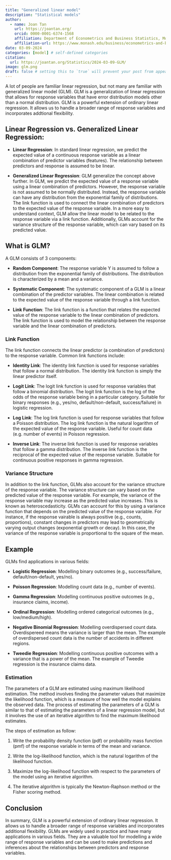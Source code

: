 ```yaml
---
title: "Generalized linear model"
description: "Statistical models"
author:
  - name: Joan Tan
    url: https://joantan.org/
    orcid: 0000-0001-6374-1568
    affiliation: Department of Econometrics and Business Statistics, Monash University/ NAB 
    affiliation-url: https://www.monash.edu/business/econometrics-and-business-statistics/
date: 03-09-2024
categories: [model] # self-defined categories
citation: 
  url: https://joantan.org/Statistics/2024-03-09-GLM/ 
image: glm.png
draft: false # setting this to `true` will prevent your post from appearing on your listing page until you're ready!
---
```


A lot of people are familiar linear regression, but not many are familiar with generalized linear model (GLM). GLM is a generalization of linear regression that allows for response variables that have error distribution models other than a normal distribution. GLM is a powerful extension of ordinary linear regression. It allows us to handle a broader range of response variables and incorporates addtional flexibility.

## Linear Regression vs. Generalized Linear Regression:

- **Linear Regression**: In standard linear regression, we predict the expected value of a continuous response variable as a linear combination of predictor variables (features). The relationship between predictors and response is assumed to be linear.

- **Generalized Linear Regression**: GLM generalize the concept above further. In GLM, we predict the expected value of a response variable using a linear combination of predictors. However, the response variable is not assumed to be normally distributed. Instead, the response variable can have any distribution from the exponential family of distributions. The link function is used to connect the linear combination of predictors to the expected value of the response variable. In a more easy to understand context, GLM allow the linear model to be related to the response variable via a link function. Additionally, GLMs account for the variance structure of the response variable, which can vary based on its predicted value.

## What is GLM?

A GLM consists of 3 components:

- **Random Component**: The response variable Y is assumed to follow a distribution from the exponential family of distributions. The distribution is characterized by a mean and a variance.

- **Systematic Component**: The systematic component of a GLM is a linear combination of the predictor variables. The linear combination is related to the expected value of the response variable through a link function.

- **Link Function**: The link function is a function that relates the expected value of the response variable to the linear combination of predictors. The link function is used to model the relationship between the response variable and the linear combination of predictors.

### Link Function

The link function connects the linear predictor (a combination of predictors) to the response variable. Common link functions include:

- **Identity Link**: The identity link function is used for response variables that follow a normal distribution. The identity link function is simply the linear predictor itself.

- **Logit Link**: The logit link function is used for response variables that follow a binomial distribution. The logit link function is the log of the odds of the response variable being in a particular category. Suitable for binary responses (e.g., yes/no, default/non-default, success/failure) in logistic regression.

- **Log Link**: The log link function is used for response variables that follow a Poisson distribution. The log link function is the natural logarithm of the expected value of the response variable. Useful for count data (e.g. number of events) in Poisson regression.

- **Inverse Link**: The inverse link function is used for response variables that follow a gamma distribution. The inverse link function is the reciprocal of the expected value of the response variable. Suitable for continuous positive responses in gamma regression.

### Variance Structure

In addition to the link function, GLMs also account for the variance structure of the response variable. The variance structure can vary based on the predicted value of the response variable. For example, the variance of the response variable may increase as the predicted value increases. This is known as heteroscedasticity. GLMs can account for this by using a variance function that depends on the predicted value of the response variable. For instance, if the response vairable is always positive (e.g., counts, proportions), constant changes in predictors may lead to geometrically varying output changes (exponential growth or decay). In this case, the variance of the response variable is proportional to the square of the mean.

## Example

GLMs find applications in various fields:

- **Logistic Regression**: Modelling binary outcomes (e.g., success/failure, default/non-default, yes/no).

- **Poisson Regression**: Modelling count data (e.g., number of events).

- **Gamma Regression**: Modelling continuous positive outcomes (e.g., insurance claims, income).

- **Ordinal Regression**: Modelling ordered categorical outcomes (e.g., low/medium/high).

- **Negative Binomial Regression**: Modelling overdispersed count data. Overdispereed means the variance is larger than the mean. The example of overdispersed count data is the number of accidents in different regions.

- **Tweedie Regression**: Modelling continuous positive outcomes with a variance that is a power of the mean. The example of Tweedie regression is the insurance claims data. 

### Estimation

The parameters of a GLM are estimated using maximum likelihood estimation. The method involves finding the parameter values that maximize the likelihood function, which is a measure of how well the model explains the observed data. The process of estimating the parameters of a GLM is similar to that of estimating the parameters of a linear regression model, but it involves the use of an iterative algorithm to find the maximum likelihood estimates.

The steps of estimation as follow:

1. Write the probability density function (pdf) or probability mass function (pmf) of the response variable in terms of the mean and variance.

2. Write the log-likelihood function, which is the natural logarithm of the likelihood function.

3. Maximize the log-likelihood function with respect to the parameters of the model using an iterative algorithm.

4. The iterative algorithm is typically the Newton-Raphson method or the Fisher scoring method.

## Conclusion

In summary, GLM is a powerful extension of ordinary linear regression. It allows us to handle a broader range of response variables and incorporates additional flexibility. GLMs are widely used in practice and have many applications in various fields. They are a valuable tool for modelling a wide range of response variables and can be used to make predictions and inferences about the relationships between predictors and response variables.

